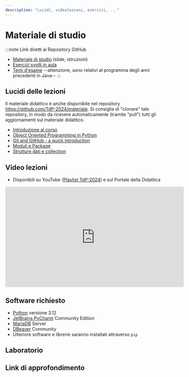 ```yaml
---
description: "Lucidi, videolezioni, esercizi, ..."
---
```


# Materiale di studio

:::note Link diretti ai Repository GitHub
- [Materiale di studio](https://github.com/TdP-2024/materiale) (slide, istruzioni)
- [Esercizi svolti in aula](https://github.com/TdP-2024)
- [Temi d'esame](https://github.com/TdP-esami) --attenzione, sono relativi al programma degli anni precedenti in Java--
:::

## Lucidi delle lezioni

Il materiale didattico è anche disponibile nel repository https://github.com/TdP-2024/materiale. Si consiglia di "clonare" tale repository, in modo da ricevere automaticamente (tramite "pull") tutti gli aggiornamenti sul materiale didattico.

- [Introduzione al corso](https://tdp-2024.github.io/materiale/slide/intro_2024.pdf)
- [Object Oriented Programming in Python](https://tdp-2024.github.io/materiale/slide/py_oop.pdf)
- [Git and GitHub - a quick introduction](https://tdp-2024.github.io/materiale/slide/git_github.pdf)
- [Moduli e Package](https://tdp-2024.github.io/materiale/slide/py_modules.pdf)
- [Strutture dati e collection](https://tdp-2024.github.io/materiale/slide/py_collections.pdf)



## Video lezioni

- Disponibili su YouTube ([Playlist TdP-2024](https://www.youtube.com/playlist?list=PLqRTLlwsxDL9MLIhL4z0Has1BVcGO4krI)) e sul Portale della Didattica

<iframe width="560" height="315" src="https://www.youtube-nocookie.com/embed/videoseries?si=3dOqPrzicJc7lIbX&amp;list=PLqRTLlwsxDL9MLIhL4z0Has1BVcGO4krI" title="YouTube video player" frameborder="0" allow="accelerometer; autoplay; clipboard-write; encrypted-media; gyroscope; picture-in-picture; web-share" allowfullscreen></iframe>


## Software richiesto

- [Python](https://www.python.org/) versione 3.12
- [JetBrains PyCharm](https://www.jetbrains.com/pycharm/) Community Edition
- [MariaDB](https://mariadb.org/) Server
- [DBeaver](https://dbeaver.io/) Community
- Ulteriore software e librerie saranno installati attraverso `pip`




## Laboratorio



## Link di approfondimento

